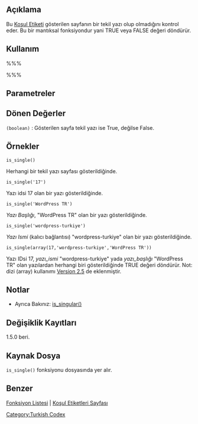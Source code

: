 {{Languages|
{{en|Function_Reference/is_single}}
{{tr|Fonksiyon_Listesi/is_single}}
}}
==Açıklama==
Bu [[tr:Koşul_Etiketleri|Koşul Etiketi]] gösterilen sayfanın bir tekil yazı olup olmadığını kontrol eder. Bu bir mantıksal fonksiyondur yani TRUE veya FALSE değeri döndürür.

==Kullanım==
%%%<?php is_single(); ?>%%%

==Parametreler==
{{Parameter|$post|integer|Yazı ID, Yazı Başlığı veya Yazı Kalıcı Bağlantı Adı|opsiyonel|Boş}}

==Dönen Değerler==
; <tt>(boolean)</tt> : Gösterilen sayfa tekil yazı ise True, değilse False.

==Örnekler==

<pre>is_single()</pre>
Herhangi bir tekil yazı sayfası gösterildiğinde.

<pre>is_single('17')</pre>
Yazı idsi 17 olan bir yazı gösterildiğinde.

<pre>is_single('WordPress TR')</pre>
''Yazı Başlığı'',  "WordPress TR" olan bir yazı gösterildiğinde.

<pre>is_single('wordpress-turkiye')</pre>
''Yazı Ismi'' (kalıcı bağlantısı) "wordpress-turkiye" olan bir yazı gösterildiğinde.

<pre>is_single(array(17,'wordpress-turkiye','WordPress TR'))</pre>
Yazı IDsi 17, ''yazı_ismi'' "wordpress-turkiye" yada ''yazı_başlığı'' "WordPress TR" olan yazılardan herhangi biri gösterildiğinde TRUE değeri döndürür. Not: dizi (array) kullanımı [[Version 2.5]] de eklenmiştir.

==Notlar==
* Ayrıca Bakınız: [[Function Reference/is singular|is_singular()]]

==Değişiklik Kayıtları==
1.5.0 beri.

==Kaynak Dosya==
<!-- Need links to current source code files -->
<tt>is_single()</tt> fonksiyonu {{Trac|wp-includes/query.php}} dosyasında yer alır.

==Benzer==
{{Etiketler Kosul Etiketleri}}

[[tr:Fonksiyon_Listesi|Fonksiyon Listesi]] | [[tr:Kosul_Etiketleri|Koşul Etiketleri Sayfası]]
[[Category:Turkish Codex]]
